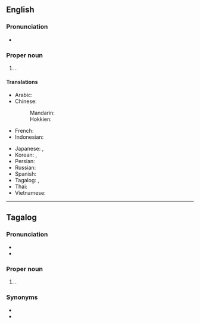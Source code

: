 ==English==
{{wikipedia}}

===Pronunciation===
* {{IPA|en|/kɛˈzɒn ˈsɪ.ti/}}

===Proper noun===
{{en-proper noun|head=[[Quezon]] [[city|City]]}}

# {{place|en|highly urbanized city|p/Metro Manila|c/Philippines}}.

====Translations====
{{trans-top|city in Metro Manila, Philippines}}
* Arabic: {{t|ar|مدينة كويزون|tr=madinat kuizun}}
* Chinese:
*: Mandarin: {{t|cmn|奎松市|tr=Kuísōnshì}}
*: Hokkien: {{t|nan|計順|tr=Kè-sūn}}
* French: {{t|fr|Quezón City}}
* Indonesian: {{t|id|Kota Quezon}}
{{trans-mid}}
* Japanese: {{t|ja|ケソン|tr=Keson}}, {{t|ja|ケソンシティ|tr=Keson Shiti}}
* Korean: {{t|ko|^퀘존 ^시티}}, {{t|ko|^케손 ^시티}}
* Persian: {{t|fa|کزون سیتی|tr=kezon citi}}
* Russian: {{t|ru|Кесон-Сити}}
* Spanish: {{t|es|Ciudad Quezon}}
* Tagalog: {{t|tl|Lungsod Quezon}}, {{t|tl|Kyusi}}
* Thai: {{t|th|เกซอนซิตี|tr=Ke sxn si tī}}
* Vietnamese: {{t|vi|Thành phố Quezon}}
{{trans-bottom}}

----

==Tagalog==
{{wikipedia|Lungsod Quezon|lang=tl}}

===Pronunciation===
* {{tl-IPA|késon síti}}
* {{audio|tl|Tl-PH-Quezon City.ogg|Audio}}

===Proper noun===
{{head|tl|proper noun|head=Quezon City}}

# {{place|tl|city|p/Metro Manila|c/Philippines}}.

===Synonyms===
* {{l|tl|Lungsod Quezon}}
* {{l|tl|Kyusi}}